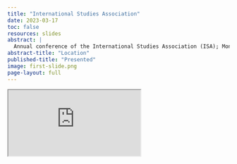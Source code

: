 ```yaml
---
title: "International Studies Association"
date: 2023-03-17
toc: false
resources: slides
abstract: |
  Annual conference of the International Studies Association (ISA); Montréal, Canada
abstract-title: "Location"
published-title: "Presented"
image: first-slide.png
page-layout: full
---
```


<div class="ratio ratio-16x9">
<iframe class="slide-deck" src="https://docs.google.com/presentation/d/e/2PACX-1vQl8N_xTO7QyJNFuEvJXrUDV77_DLbgnjZ4X6WFx0q3ScXPEa6Y-uvUanzHs2ds5Gt8E-5Px0Biqa3l/embed?start=false&loop=false&delayms=3000" allowfullscreen="true" mozallowfullscreen="true" webkitallowfullscreen="true"></iframe>
</div>
